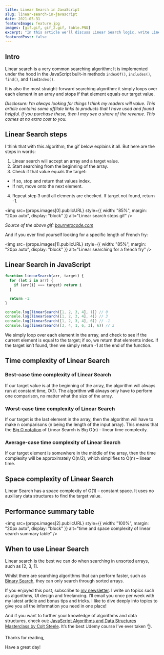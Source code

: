 ```yaml
---
title: Linear Search in JavaScript
slug: linear-search-in-javascript
date: 2021-05-31
featureImage: feature.jpg
images: [gif.gif, gif_2.gif, table.PNG]
excerpt: "In this article we'll discuss Linear Search logic, write Linear Search in JavaScript, discuss the time and space complexity of Linear Search and when to use Linear Search."
featuredPost: false
---
```


## Intro

Linear search is a very common searching algorithm; It is implemented under the hood in the JavaScript built-in methods `indexOf()`, `includes()`, `find()`, and `findIndex()`.

It is also the most straight-forward searching algorithm: it simply loops over each element in an array and stops if that element equals our target value.

_Disclosure: I’m always looking for things I think my readers will value. This article contains some affilate links to products that I have used and found helpful. If you purchase these, then I may see a share of the revenue. This comes at no extra cost to you._

## Linear Search steps

I think that with this algorithm, the gif below explains it all. But here are the steps in words:

1. Linear search will accept an array and a target value.
2. Start searching from the beginning of the array.
3. Check if that value equals the target:

- If so, stop and return that values index.
- If not, move onto the next element.

4. Repeat step 3 until all elements are checked. If target not found, return -1.

<img
  src={props.images[0].publicURL}
  style={{ width: "85%", margin: "20px auto", display: "block" }}
  alt="Linear search steps gif"
/>

_Source of the above gif: [bournetocode.com](https://bournetocode.com/projects/GCSE_Computing_Fundamentals/pages/3-1-3-searc_alg.html)_

And if you ever find yourself looking for a specific length of French fry:

<img
  src={props.images[1].publicURL}
  style={{ width: "85%", margin: "20px auto", display: "block" }}
  alt="Linear searching for a french fry"
/>

## Linear Search in JavaScript

```js
function linearSearch(arr, target) {
  for (let i in arr) {
    if (arr[i] === target) return i
  }

  return -1
}

console.log(linearSearch([1, 2, 3, 4], 1)) // 0
console.log(linearSearch([1, 2, 3, 4], 4)) // 3
console.log(linearSearch([1, 2, 3, 4], 6)) // -1
console.log(linearSearch([3, 4, 1, 6, 3], 6)) // 3
```

We simply loop over each element in the array, and check to see if the current element is equal to the target; if so, we return that elements index. If the target isn’t found, then we simply return -1 at the end of the function.

## Time complexity of Linear Search

### Best-case time complexity of Linear Search

If our target value is at the beginning of the array, the algorithm will always run at constant time, O(1). The algorithm will always only have to perform one comparison, no matter what the size of the array.

### Worst-case time complexity of Linear Search

If our target is the last element in the array, then the algorithm will have to make n comparisons (n being the length of the input array). This means that the [Big O notation](https://www.doabledanny.com/big-o-notation-in-javascript) of Linear Search is Big O(n) – linear time complexity.

### Average-case time complexity of Linear Search

If our target element is somewhere in the middle of the array, then the time complexity will be approximately O(n/2), which simplifies to O(n) – linear time.

## Space complexity of Linear Search

Linear Search has a space complexity of O(1) – constant space. It uses no auxiliary data structures to find the target value.

## Performance summary table

<img
  src={props.images[2].publicURL}
  style={{ width: "100%", margin: "20px auto", display: "block" }}
  alt="time and space complexity of linear search summary table"
/>

## When to use Linear Search

Linear search is the best we can do when searching in unsorted arrays, such as [2, 3, 1].

Whilst there are searching algorithms that can perform faster, such as [Binary Search](https://www.doabledanny.com/binary-search-javascript), they can only search through sorted arrays.

If you enjoyed this post, subscribe to [my newsletter](https://www.doabledanny.com/newsletter-signup/). I write on topics such as algorithms, UI design and freelancing. I’ll email you once per week with my latest article and bonus tips and tricks. I like to dive deeply into topics to give you all the information you need in one place!

And if you want to further your knowledge of algorithms and data structures, check out: [JavaScript Algorithms and Data Structures Masterclass by Colt Steele](https://ad.admitad.com/g/05dgete24sfa55577a70b3e3b7aadc/?ulp=https%3A%2F%2Fwww.udemy.com%2Fcourse%2Fjs-algorithms-and-data-structures-masterclass%2F). It’s the best Udemy course I’ve ever taken 👌.

Thanks for reading,

Have a great day!
